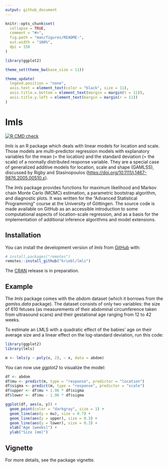 ```yaml
---
output: github_document
---
```


<!-- README.md is generated from README.Rmd. Please edit that file -->

```r
knitr::opts_chunk$set(
  collapse = TRUE,
  comment = "#>",
  fig.path = "man/figures/README-",
  out.width = "100%",
  dpi = 150
)

library(ggplot2)

theme_set(theme_bw(base_size = 11))

theme_update(
  legend.position = "none",
  axis.text = element_text(color = "black", size = 11),
  axis.title.x.bottom = element_text(margin = margin(t = 11)),
  axis.title.y.left = element_text(margin = margin(r = 11))
)
```

# lmls

<!-- badges: start -->
[![R CMD check](https://github.com/hriebl/lmls/workflows/R-CMD-check/badge.svg)](https://github.com/hriebl/lmls/actions)
<!-- badges: end -->

*lmls* is an R package which deals with linear models for location and scale. Those models are multi-predictor regression models with explanatory variables for the mean (= the location) and the standard deviation (= the scale) of a normally distributed response variable. They are a special case of generalized additive models for location, scale and shape (GAMLSS), discussed by Rigby and Stasinopoulos (<https://doi.org/10.1111/j.1467-9876.2005.00510.x>).

The *lmls* package provides functions for maximum likelihood and Markov chain Monte Carlo (MCMC) estimation, a parametric bootstrap algorithm, and diagnostic plots. It was written for the "Advanced Statistical Programming" course at the University of Göttingen. The source code is made available on GitHub as an accessible introduction to some computational aspects of location-scale regression, and as a basis for the implementation of additional inference algorithms and model extensions.

## Installation

You can install the development version of *lmls* from [GitHub](https://github.com) with:

``` r
# install.packages("remotes")
remotes::install_github("hriebl/lmls")
```

The [CRAN](https://CRAN.R-project.org) release is in preparation.

## Example

The *lmls* package comes with the *abdom* dataset (which it borrows from the *gamlss.data* package). The dataset consists of only two variables: the size of 610 fetuses (as measurements of their abdominal circumference taken from ultrasound scans) and their gestational age ranging from 12 to 42 weeks.

To estimate an LMLS with a quadratic effect of the babies' age on their average size and a linear effect on the log-standard deviation, run this code:

```r
library(ggplot2)
library(lmls)

m <- lmls(y ~ poly(x, 2), ~ x, data = abdom)
```

You can now use *ggplot2* to visualize the model:

```r
df <- abdom
df$mu <- predict(m, type = "response", predictor = "location")
df$sigma <- predict(m, type = "response", predictor = "scale")
df$upper <- df$mu + 1.96 * df$sigma
df$lower <- df$mu - 1.96 * df$sigma

ggplot(df, aes(x, y)) +
  geom_point(color = "darkgray", size = 1) +
  geom_line(aes(y = mu), size = 0.7) +
  geom_line(aes(y = upper), size = 0.3) +
  geom_line(aes(y = lower), size = 0.3) +
  xlab("Age [weeks]") +
  ylab("Size [mm]")
```

## Vignette

For more details, see the package vignette.
